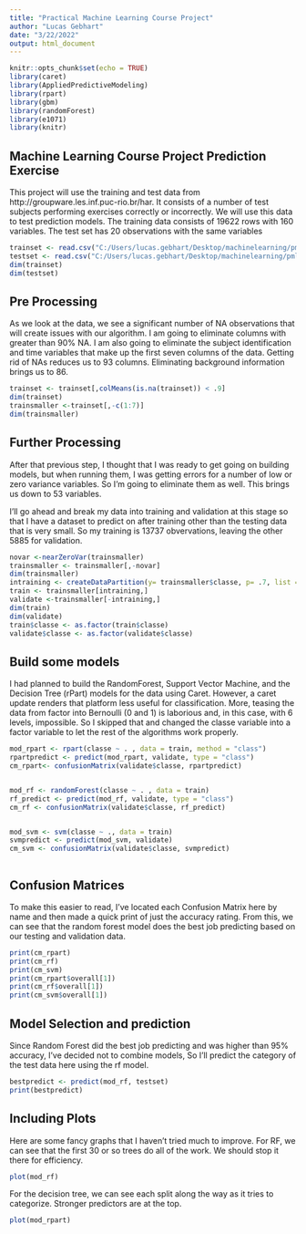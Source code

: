 ---
title: "Practical Machine Learning Course Project"
author: "Lucas Gebhart"
date: "3/22/2022"
output: html_document
---

```{r setup, include=FALSE}
knitr::opts_chunk$set(echo = TRUE)
library(caret)
library(AppliedPredictiveModeling)
library(rpart)
library(gbm)
library(randomForest)
library(e1071)
library(knitr)
```

## Machine Learning Course Project Prediction Exercise

This project will use the training and test data from http://groupware.les.inf.puc-rio.br/har. It consists of a number of test subjects performing exercises correctly or incorrectly. We will use this data to test prediction models. The training data consists of 19622 rows with 160 variables. The test set has 20 observations with the same variables

```{r dataLoad, echo= FALSE}
trainset <- read.csv("C:/Users/lucas.gebhart/Desktop/machinelearning/pml-training.csv")
testset <- read.csv("C:/Users/lucas.gebhart/Desktop/machinelearning/pml-testing.csv")
dim(trainset)
dim(testset)
```
## Pre Processing
As we look at the data, we see a significant number of NA observations that will create issues with our algorithm. I am going to eliminate columns with greater than 90% NA. I am also going to eliminate the subject identification and time variables that make up the first seven columns of the data. Getting rid of NAs reduces us to 93 columns. Eliminating background information brings us to 86.
```{r preproc, echo = FALSE}
trainset <- trainset[,colMeans(is.na(trainset)) < .9]
dim(trainset)
trainsmaller <-trainset[,-c(1:7)]
dim(trainsmaller)

```

## Further Processing
After that previous step, I thought that I was ready to get going on building models, but when running them, I was getting errors for a number of low or zero variance variables. So I'm going to eliminate them as well. This brings us down to 53 variables.

I'll go ahead and break my data into training and validation at this stage so that I have a dataset to predict on after training other than the testing data that is very small. So my training is 13737 obvervations, leaving the other 5885 for validation.
```{r novar, echo= FALSE}
novar <-nearZeroVar(trainsmaller)
trainsmaller <- trainsmaller[,-novar]
dim(trainsmaller)
intraining <- createDataPartition(y= trainsmaller$classe, p= .7, list = FALSE )
train <- trainsmaller[intraining,]
validate <-trainsmaller[-intraining,]
dim(train)
dim(validate)
train$classe <- as.factor(train$classe)
validate$classe <- as.factor(validate$classe)
```
## Build some models

I had planned to build the RandomForest, Support Vector Machine, and the Decision Tree (rPart) models for the data using Caret. However, a caret update renders that platform less useful for classification. More, teasing the data from factor into Bernoulli (0 and 1) is laborious and, in this case, with 6 levels, impossible. So I skipped that and changed the classe variable into a factor variable to let the rest of the algorithms work properly.

```{r models}
mod_rpart <- rpart(classe ~ . , data = train, method = "class") 
rpartpredict <- predict(mod_rpart, validate, type = "class")
cm_rpart<- confusionMatrix(validate$classe, rpartpredict)


mod_rf <- randomForest(classe ~ . , data = train) 
rf_predict <- predict(mod_rf, validate, type = "class")
cm_rf <- confusionMatrix(validate$classe, rf_predict)


mod_svm <- svm(classe ~ ., data = train)
svmpredict <- predict(mod_svm, validate)
cm_svm <- confusionMatrix(validate$classe, svmpredict)



```

## Confusion Matrices
To make this easier to read, I've located each Confusion Matrix here by name and then made a quick print of just the accuracy rating. From this, we can see that the random forest model does the best job predicting based on our testing and validation data.
```{r CM, echo = TRUE}
print(cm_rpart)
print(cm_rf)
print(cm_svm)
print(cm_rpart$overall[1])
print(cm_rf$overall[1])
print(cm_svm$overall[1])

```
## Model Selection and prediction
Since Random Forest did the best job predicting and was higher than 95% accuracy, I've decided not to combine models, So I'll predict the category of the test data here using the rf model.
```{r}
bestpredict <- predict(mod_rf, testset)
print(bestpredict)
```


## Including Plots

Here are some fancy graphs that I haven't tried much to improve. For RF, we can see that the first 30 or so trees do all of the work. We should stop it there for efficiency.

```{r pressure, echo=FALSE}
plot(mod_rf)
```
For the decision tree, we can see each split along the way as it tries to categorize. Stronger predictors are at the top.
```{r plot2, echo= FALSE}
plot(mod_rpart)
```

